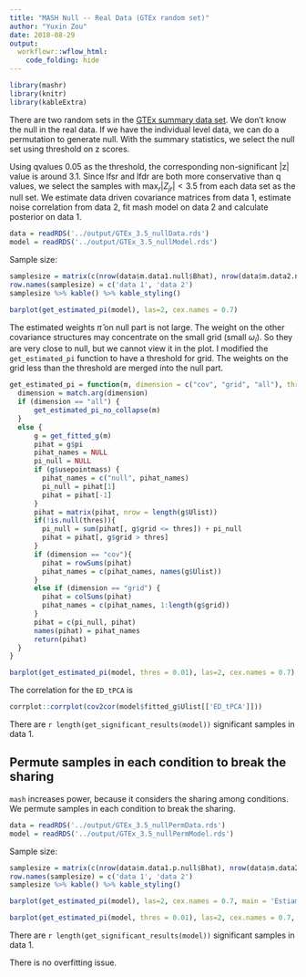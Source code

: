 ```yaml
---
title: "MASH Null -- Real Data (GTEx random set)"
author: "Yuxin Zou"
date: 2018-08-29
output: 
  workflowr::wflow_html:
    code_folding: hide
---
```


```r
library(mashr)
library(knitr)
library(kableExtra)
```

There are two random sets in the [GTEx summary data set](https://github.com/stephenslab/gtexresults/blob/master/data/MatrixEQTLSumStats.Portable.Z.rds?raw=TRUE). We don't know the null in the real data. If we have the individual level data, we can do a permutation to generate null. With the summary statistics, we select the null set using threshold on z scores.

Using qvalues 0.05 as the threshold, the corresponding non-significant |z| value is around 3.1. Since lfsr and lfdr are both more conservative than q values, we select the samples with $\max_{r} |Z_{jr}| < 3.5$ from each data set as the null set. We estimate data driven covariance matrices from data 1, estimate noise correlation from data 2, fit mash model on data 2 and calculate posterior on data 1.

```r
data = readRDS('../output/GTEx_3.5_nullData.rds')
model = readRDS('../output/GTEx_3.5_nullModel.rds')
```

Sample size:
```r
samplesize = matrix(c(nrow(data$m.data1.null$Bhat), nrow(data$m.data2.null$Bhat)))
row.names(samplesize) = c('data 1', 'data 2')
samplesize %>% kable() %>% kable_styling()
```

```r
barplot(get_estimated_pi(model), las=2, cex.names = 0.7)
```

The estimated weights $\hat{\pi}$ on null part is not large. The weight on the other covariance structures may concentrate on the small grid (small $\omega_{l}$). So they are very close to null, but we cannot view it in the plot. I modified the `get_estimated_pi` function to have a threshold for grid. The weights on the grid less than the threshold are merged into the null part.

```r
get_estimated_pi = function(m, dimension = c("cov", "grid", "all"), thres = NULL){
  dimension = match.arg(dimension)
  if (dimension == "all") {
      get_estimated_pi_no_collapse(m)
  }
  else {
      g = get_fitted_g(m)
      pihat = g$pi
      pihat_names = NULL
      pi_null = NULL
      if (g$usepointmass) {
        pihat_names = c("null", pihat_names)
        pi_null = pihat[1]
        pihat = pihat[-1]
      }
      pihat = matrix(pihat, nrow = length(g$Ulist))
      if(!is.null(thres)){
        pi_null = sum(pihat[, g$grid <= thres]) + pi_null
        pihat = pihat[, g$grid > thres]
      }
      if (dimension == "cov"){
        pihat = rowSums(pihat)
        pihat_names = c(pihat_names, names(g$Ulist))
      }
      else if (dimension == "grid") {
        pihat = colSums(pihat)
        pihat_names = c(pihat_names, 1:length(g$grid))
      }
      pihat = c(pi_null, pihat)
      names(pihat) = pihat_names
      return(pihat)
  }
}
```

```r
barplot(get_estimated_pi(model, thres = 0.01), las=2, cex.names = 0.7)
```

The correlation for the `ED_tPCA` is
```r
corrplot::corrplot(cov2cor(model$fitted_g$Ulist[['ED_tPCA']]))
```

There are `r length(get_significant_results(model))` significant samples in data 1.

## Permute samples in each condition to break the sharing

`mash` increases power, because it considers the sharing among conditions. We permute samples in each condition to break the sharing.

```r
data = readRDS('../output/GTEx_3.5_nullPermData.rds')
model = readRDS('../output/GTEx_3.5_nullPermModel.rds')
```

Sample size:
```r
samplesize = matrix(c(nrow(data$m.data1.p.null$Bhat), nrow(data$m.data2.p.null$Bhat)))
row.names(samplesize) = c('data 1', 'data 2')
samplesize %>% kable() %>% kable_styling()
```

```r
barplot(get_estimated_pi(model), las=2, cex.names = 0.7, main = 'Estiamted pi')
```

```r
barplot(get_estimated_pi(model, thres = 0.01), las=2, cex.names = 0.7, main='Estimated pi with threshold (0.01) in scale')
```
There are `r length(get_significant_results(model))` significant samples in data 1.

There is no overfitting issue.
